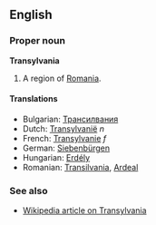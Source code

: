 ==English==
===Proper noun===
'''Transylvania'''

#A region of [[Romania]].

====Translations====
*Bulgarian: [[Трансилвания]]
*Dutch: [[Transylvanië]] ''n''
*French: [[Transylvanie]] ''f''
*German: [[Siebenbürgen]]
*Hungarian: [[Erdély]]
*Romanian: [[Transilvania]], [[Ardeal]]

===See also===
*[[w:Transylvania|Wikipedia article on Transylvania]]